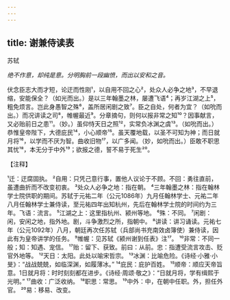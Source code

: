 ```yaml
---
---
---
```

title: 谢兼侍读表
---



苏轼

*绝不作意，却纯是意。分明胸前一段幽愤，而出以安和之音。*

伏念臣志大而才短，论迂而性刚¹，以自用不回之心²，处众人必争之地³，不早退缩，安能保全？（如光而出。）是以三年翰墨之林，屡遭飞语⁴；再岁江湖之上⁵，粗免烦言。岂此身愚智之殊⁶，盖所居闲剧之致⁷。臣之自处，何者为宜？（如吮而出。）而况讲读之司⁸，帷幄最近⁹。分章摘句，则何以报非常之知¹⁰？因事献言，又必贻前日之患¹¹。（妙。）虽仰恃天日之照¹²，实常负冰渊之虞¹³。（如吮而出。）恭惟皇帝陛下，大德庇民¹⁴，小心顺帝¹⁵。虽天覆地载，以圣不可知为神；而日就月将¹⁶，以学而不厌为智。曲收旧物¹⁷，以广多闻。（妙，如吮而出。）臣敢不职思其忧¹⁸，本无分于中外¹⁹；欲报之德，誓不易于死生²⁰。

【注释】

¹迁：迂腐固执。
²自用：只凭己意行事，置他人议论于不顾。不回：勇往直前，虽遭曲折而不改变初衷。
³处众人必争之地：指在朝。
⁴三年翰墨之林：指在翰林学士院供职的期间。苏轼于元祐二年（公元1086年）九月任翰林学士、元祐二年八月任翰林学士兼侍读，至元祐四年出知杭州，先后在翰林学士院的时间约为三年。飞语：流言。
⁵江湖之上：这里指杭州、颍州等地。
⁶殊：不同。
⁷闲剧：闲，安闲之地，指外地。剧，斗争激烈之所，指朝中。
⁸讲读：讲习诵读。元祐七年（公元1092年）八月，朝廷再次任苏轼（兵部尚书充南效卤簿使）兼侍读，因此有为皇帝讲学的任务。
⁹帷幄：见苏轼《颍州谢到任表》注¹⁷。
¹⁰非常：不同一般；知：知遇、宠信。
¹⁷贻：留下、获致。前曰：从前。忠：指遭受流言攻击、贬官外地等。
¹²天日：太阳。此处以喻宋哲宗。
¹³冰渊：比喻危险。《诗经·小雅·小旻》：“战战兢兢，如临深渊，如履薄冰。”
¹⁴庇民：庇护百姓。
¹⁵顺帝：顺应天帝旨意。1日就月将：时时刻刻都在进步。《诗经·周颂·敬之》：“日就月将，学有缉熙于光明。”
¹⁷曲收：广泛收纳。
¹⁸职思：常思。
¹⁹中外：中，在朝中任职。外，担任外官。
²⁰易：移易、改变。